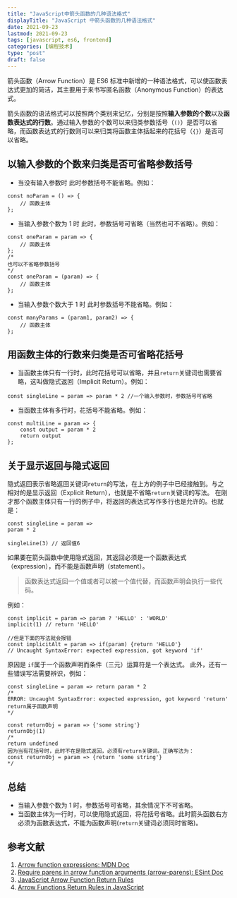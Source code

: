 ```yaml
---
title: "JavaScript中箭头函数的几种语法格式"
displayTitle: "JavaScript 中箭头函数的几种语法格式"
date: 2021-09-23
lastmod: 2021-09-23
tags: [javascript, es6, frontend]
categories: [编程技术]
type: "post"
draft: false
---
```


箭头函数（Arrow Function）是 ES6 标准中新增的一种语法格式，可以使函数表达式更加的简洁，其主要用于来书写匿名函数（Anonymous Function）的表达式。

箭头函数的语法格式可以按照两个类别来记忆，分别是按照**输入参数的个数**以及**函数表达式的行数**。通过输入参数的个数可以来归类参数括号（`()`）是否可以省略，而函数表达式的行数则可以来归类将函数主体括起来的花括号（`{}`）是否可以省略。

## 以输入参数的个数来归类是否可省略参数括号

- 当没有输入参数时
  此时参数括号不能省略。例如：

```JS
const noParam = () => {
	// 函数主体
};
```

- 当输入参数个数为 1 时
  此时，参数括号可省略（当然也可不省略）。例如：

```JS
const oneParam = param => {
	// 函数主体
};
/*
也可以不省略参数括号
*/
const oneParam = (param) => {
	// 函数主体
};
```

- 当输入参数个数大于 1 时
  此时参数括号不能省略。例如：

```JS
const manyParams = (param1, param2) => {
	// 函数主体
};
```

## 用函数主体的行数来归类是否可省略花括号

- 当函数主体只有一行时，此时花括号可以省略，并且`return`关键词也需要省略，这叫做隐式返回（Implicit Return）。例如：

```JS
const singleLine = param => param * 2 //一个输入参数时，参数括号可省略
```

- 当函数主体有多行时，花括号不能省略。例如：

```JS
const multiLine = param => {
	const output = param * 2
	return output
};
```

## 关于显示返回与隐式返回

隐式返回表示省略返回关键词`return`的写法，在上方的例子中已经接触到。与之相对的是显示返回（Explicit Return），也就是不省略`return`关键词的写法。
在刚才那个函数主体只有一行的例子中，将返回的表达式写作多行也是允许的。也就是：

```JS
const singleLine = param =>
param * 2

singleLine(3) // 返回值6
```

如果要在箭头函数中使用隐式返回，其返回必须是一个函数表达式（expression），而不能是函数声明（statement）。

> 函数表达式返回一个值或者可以被一个值代替，而函数声明会执行一些代码。

例如：

```JS
const implicit = param => param ? 'HELLO' : 'WORLD'
implicit(1) // return 'HELLO'

//但是下面的写法就会报错
const implicitAlt = param => if(param) {return 'HELLO'}
// Uncaught SyntaxError: expected expression, got keyword 'if'
```

原因是 `if`属于一个函数声明而条件（三元）运算符是一个表达式。
此外，还有一些错误写法需要辨识，例如：

```JS
const singleLine = param => return param * 2
/*
ERROR: Uncaught SyntaxError: expected expression, got keyword 'return'
return属于函数声明
*/

const returnObj = param => {'some string'}
returnObj(1)
/*
return undefined
因为当有花括号时，此时不在是隐式返回，必须有return关键词。正确写法为：
const returnObj = param => {return 'some string'}
*/
```

## 总结

- 当输入参数个数为 1 时，参数括号可省略，其余情况下不可省略。
- 当函数主体为一行时，可以使用隐式返回，将花括号省略。此时箭头函数右方必须为函数表达式，不能为函数声明(`return`关键词必须同时省略)。

## 参考文献

1. [Arrow function expressions: MDN Doc](https://developer.mozilla.org/en-US/docs/Web/JavaScript/Reference/Functions/Arrow_functions)
2. [Require parens in arrow function arguments (arrow-parens): ESint Doc](https://eslint.org/docs/rules/arrow-parens)
3. [JavaScript Arrow Function Return Rules](https://jaketrent.com/post/javascript-arrow-function-return-rules)
4. [Arrow Functions Return Rules in JavaScript](https://medium.com/@bunlong/arrow-functions-return-rules-in-javascript-b63ed5f25994)
